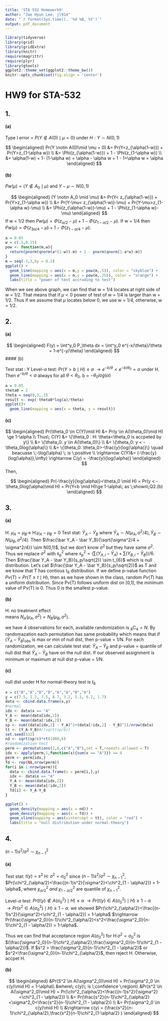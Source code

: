 ```yaml
---
title: 'STA 532 Homework9'
author: "Jae Hyun Lee, jl914"
date: "`r format(Sys.time(), '%d %B, %Y')`"
output: pdf_document
---
```


```r
library(tidyverse)
library(grid)
library(gridExtra)
library(knitr)
require(magrittr)
require(plyr)
library(gtools)
ggplot2::theme_set(ggplot2::theme_bw())
knitr::opts_chunk$set(fig.align = 'center')
```

# HW9 for STA-532

## 1.

#### (a)

Type I error = $P(Y \notin A(0) \mid \mu = 0)$ under $H: Y \sim N(0,1)$

$$
\begin{aligned}
Pr(Y \notin A(0)\mid \mu = 0) &= Pr(Y<z_{\alpha(1-w)}) + Pr(Y>z_{1-\alpha w}) \\
&= \Phi(z_{\alpha(1-w)}) + 1 - \Phi(z_{1-\alpha w}) \\
&= \alpha(1-w) + 1- (1-\alpha w) = \alpha - \alpha w + 1 - 1+\alpha w = \alpha
\end{aligned}
$$

#### (b)

$Pw(\mu) = (Y \notin A_0 \mid \mu)$ and $Y-\mu \sim N(0,1)$

$$
\begin{aligned}
(Y \notin A_0 \mid \mu) &= Pr(Y< z_{\alpha(1-w)}) + Pr(Y>z_{1-\alpha w}) \\
&= Pr(Y-\mu< z_{\alpha(1-w)}-\mu) + Pr(Y-\mu>z_{1-\alpha w}-\mu) \\
&= \Phi(z_{\alpha(1-w)}-\mu) + 1 - \Phi(z_{1-\alpha w}-\mu)
\end{aligned}
$$
If w = 1/2 then $Pw(\mu) = \Phi(z_{\alpha/2}-\mu) + 1 - \Phi(z_{1-\alpha/2}-\mu)$.
If w = 1/4 then $Pw(\mu) = \Phi(z_{3\alpha/4}-\mu) + 1 - \Phi(z_{1-\alpha/4}-\mu)$.

```r
a = 0.05
w = c(.5,0.25)
pow <- function(m,w){
  return(pnorm(qnorm(a*(1-w))-m) + 1 - pnorm(qnorm(1-a*w)-m))
}
m = seq(-3,3,by = 0.2)
ggplot() +
  geom_line(mapping = aes(x = m,y = pow(m,.5)), color = "skyblue") +
  geom_line(mapping = aes(x = m,y = pow(m,.25)), color = "orange") +
  labs(title = "power of test accroding to test")
```

When we see above graph, we can find that w = 1/4 locates at right side of w = 1/2. That means that if $\mu<0$ power of test of w = 1/4 is larger than w = 1/2. Thus if we assume that $\mu$ locates below 0, we use w = 1/4, otherwise, w = 1/2.

## 2.

#### (a)

$$
\begin{aligned}
F(y) = \int^y_0 P_\theta dx = \int^y_0 e^{-x/\theta}/\theta = 1-e^{-y/\theta}
\end{aligned}
$$
#### (b)

Test stat : Y
Level-$\alpha$ test: $Pr(Y>b \mid H) \le \alpha$ $\rightarrow e^{-b/\theta} < e^{-b/\theta_0} = \alpha$ under H. Then $e^{-b/\theta} < \alpha$ always for all $\theta<\theta_0$.
b = $-\theta_0 log(\alpha)$

```r
a = 0.05
theta0 = 2
theta = seq(0,3,.3)
result <- exp(-theta0*log(a)/theta)
ggplot()+
  geom_line(mapping = aes(x = theta, y = result))
```

#### (c)

$$
\begin{aligned}
Pr(\theta_0 \in C(Y)\mid H) &= Pr(y \in A(\theta_0)\mid H) \ge 1-\alpha \\
Thus\; C(Y) &= \{\theta_0 : H: \theta<\theta_0 is accpeted by y\} \\
&= \{\theta_0: y \in A(\theta_0)\} \\
&= \{\theta_0: y < -\theta_0log(\alpha)\} \\
&= \{\theta_0: \theta_0>-\frac{y}{log(\alpha)}\} \quad beacuase \;-\log(\alpha) \; is \;positive \\
\rightarrow C(Y)&= (-\frac{y}{log(\alpha)},\infty) \rightarrow C(y) = -\frac{y}{log(\alpha)}
\end{aligned}
$$
Then,

$$
\begin{aligned}
Pr(-\frac{y}{log(\alpha)}<\theta_0 \mid H) = Pr(y < -\theta_0log(\alpha)\mid H) = Pr(Y<b \mid H)\ge 1-\alpha\; as \;shown\;Q2.(b) 
\end{aligned}
$$




## 3.

#### (a)

H: $\mu_A = \mu_B \rightarrow$ H:$\mu_A - \mu_B = 0$
Test stat: $\bar Y_A - \bar Y_B$ where $\bar Y_A \sim N(\mu_A, \sigma^2/4),\bar Y_B \sim N(\mu_B, \sigma^2/4)$.
Then $\frac{\bar Y_A - \bar Y_B}{\sqrt{\sigma^2/4 + \sigma^2/4}} \sim N(0,1)$, but we don't know $\sigma^2$ but they have same $\sigma^2$.  
Thus we replace $\sigma^2$ with  $s_p^2$ where $s_p^2 = (\sum (Y_{A,i} - \bar Y_A) + \sum (Y_{B,i} - \bar Y_B))/6$. Then 
$\frac{\bar Y_A - \bar Y_B}{s_p/\sqrt(2)} \sim t_{6}$ which is null distribution.
Let's call $\frac{\bar Y_A - \bar Y_B}{s_p/\sqrt(2)}$ as T and we know that T has contious $t_6$ distribution. If we define p-value function $Pv(T) = Pr(T \ge t \mid H)$, then as we have shown in the class, random $Pv(T)$ has a uniform distribution. Since Pv(T) follows uniform dist on [0,1], the minimum value of Pv(T) is 0. Thus 0 is the smallest p-value.


#### (b)

H: no treatment effect   
means $N_A(\mu_A,\sigma^2) = N_B(\mu_B, \sigma^2)$.

we have 4 observations for each, available randomization is $_{8}\mathrm{C}_{4} = N$. 
By randomazation each permutation has same probability which means that if $(\bar Y_A - \bar Y_B)_{obs}$ is max or min of null dist, then p-value = 1/N.
For each randomization, we can calculate test stat: $\bar Y_A - \bar Y_B$ and p-value = quantile of null dist that $\bar Y_A - \bar Y_B$ have on the null dist. If our observed assignment is minimum or maximum at null dist p-value = 1/N.


#### (c)
null dist under H for normal-theory test is $t_6$
```r

x = c("B","A","B","B","A","A","B","A")
y = c(7.5, 1.2, 7.5, 8.7, 3.2, 5.1, 6.2, 1.7)
data <- cbind.data.frame(x,y)
#normal
idx <- data$x == "A"
Y_A <- mean(data[idx,2])
Y_B <- mean(data[!idx,2])
sp <- sum((data[idx,2] - Y_A)^2+(data[!idx,2] - Y_B)^2)/nrow(data)
tt <- (Y_A-Y_B)#/(sqrt(sp/6))
set.seed(532)
nd <- sqrt(sp/6)*rt(1000,6)
#randomization test
perm <- permutations(2,8,c("A","B"),set = T,repeats.allowed = T)
idx <- apply(perm,1,function(x){sum(x == "A")}) == 4
perm <- perm[idx,]
Td <- rep(NA,nrow(perm))
for(i in 1:nrow(perm)){
  data <- cbind.data.frame(x = perm[i,],y)
  idx <- data$x == "A"
  Y_A <- mean(data[idx,2])
  Y_B <- mean(data[!idx,2])
  Td[i] <- Y_A-Y_B
}

ggplot() +
  geom_density(mapping = aes(x = nd)) +
  geom_density(mapping = aes(x = Td)) +
  geom_vline(mapping = aes(xintercept = tt), color = "red") +
  labs(title = "null distribution under normal-theory")
```

## 4.

$(n-1)s^2/\sigma^2 \sim \chi^2_{n-1}$

#### (a)

Test stat: $t(y) = s^2$
H: $\sigma^2 = \sigma^2_0$
since $(n-1)s^2/\sigma^2 \sim \chi^2_{n-1}$, $Pr(\chi^2_{\alpha/2}<\frac{(n-1)s^2}{\sigma^2}<\chi^2_{1 - \alpha/2}) = 1-\alpha$, where $\chi^2_{\alpha/2}\; and\; \chi^2_{1-\alpha/2}$ are quantile of $\chi^2_{n-1}$.

Level-$\alpha$ test: $Pr(t(y) \notin A(\sigma^2_0)\mid H) \le \alpha$ 
$\rightarrow Pr(t(y) \in A(\sigma^2_0)\mid H) \ge 1-\alpha$  
$\rightarrow Pr(s^2 \in A(\sigma^2_0)\mid H) \ge 1-\alpha$. 
we showed $Pr(\chi^2_{\alpha/2}<\frac{(n-1)s^2}{\sigma^2}<\chi^2_{1 - \alpha/2}) = 1-\alpha$ $\rightarrow Pr(\frac{\sigma^2_0}{n-1}\chi^2_{\alpha/2}<s^2<\frac{\sigma^2_0}{n-1}\chi^2_{1 - \alpha/2}) = 1-\alpha$.

Thus we can find that acceptance region $A(\sigma_0^2)$ for H:$\sigma^2 = \sigma^2_0$ is $(\frac{\sigma^2_0}{n-1}\chi^2_{\alpha/2},\frac{\sigma^2_0}{n-1}\chi^2_{1 - \alpha/2})$. If $s^2 > \frac{\sigma^2_0}{n-1}\chi^2_{1 - \alpha/2}$ or $s^2<\frac{\sigma^2_0}{n-1}\chi^2_{\alpha/2}$, then reject H. Otherwise, accpet H.

#### (b)

$$
\begin{aligned}
&Pr(S^2 \in A(\sigma^2_0)\mid H) = Pr(\sigma^2_0 \in c(y)\mid H) = 1-\alpha\\
&where\; c(y)\; is \;confidence \;region\\
&Pr(s^2 \in A(\sigma^2_0)\mid H) = Pr(\chi^2_{\alpha/2}<\frac{(n-1)s^2}{\sigma^2}<\chi^2_{1 - \alpha/2}) \\
&= Pr(\frac{s^2}{n-1}\chi^2_{\alpha/2}<\sigma^2_0<\frac{s^2}{n-1}\chi^2_{1 - \alpha/2}) \\
&= Pr(\sigma^2_0 \in c(y)\mid H) \\
&\rightarrow c(y) = (\frac{s^2}{n-1}\chi^2_{\alpha/2},\frac{s^2}{n-1}\chi^2_{1-\alpha/2} )
\end{aligned}
$$
